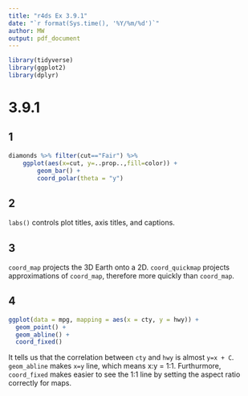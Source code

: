 ```yaml
---
title: "r4ds Ex 3.9.1"
date: "`r format(Sys.time(), '%Y/%m/%d')`"
author: MW
output: pdf_document
---
```


```r
library(tidyverse)
library(ggplot2)
library(dplyr)
```


# 3.9.1
## 1
```r
diamonds %>% filter(cut=="Fair") %>%
	ggplot(aes(x=cut, y=..prop..,fill=color)) +
		geom_bar() +
		coord_polar(theta = "y")
```

## 2
`labs()` controls plot titles, axis titles, and captions.


## 3
`coord_map` projects the 3D Earth onto a 2D.
`coord_quickmap` projects approximations of `coord_map`, therefore more quickly than `coord_map`.

## 4
```r
ggplot(data = mpg, mapping = aes(x = cty, y = hwy)) +
  geom_point() + 
  geom_abline() +
  coord_fixed()
```


It tells us that the correlation between `cty` and `hwy` is almost `y=x + C`.  
`geom_abline` makes `x=y` line, which means x:y = 1:1. Furthurmore, `coord_fixed` makes easier to see the 1:1 line by setting the aspect ratio correctly for maps.
